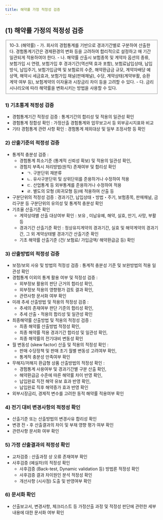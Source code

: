 ```yaml
---
title: 해약률 가정 적정성 검증
---
```


## (1) 해약률 가정의 적정성 검증

<Fieldset legend = "별표 35. 책임준비금 산출기준" toggleable>
10-3. (해약률)
- 가. 회사의 경험통계를 기반으로 경과기간별로 구분하여 산출한다. 경험통계기간은 경제환경의 변화 등을 고려하여 합리적으로 설정하고 매 기간 일관되게 적용하여야 한다.
- 나. 해약률 산출시 보험종목 및 계약자 옵션의 종류, 보험가입 시 연령, 보험가입 후 경과기간(역선택 효과 포함), 보험료납입상태, 납입방식, 납입주기, 보험가입금액 및 보험료의 수준, 해약환급금 규모, 계약자배당 예상액, 해약시 세금효과, 보험가입 채널(판매채널), 수당, 계약상태(계약부활, 승환계약 여부 등), 보험계약의 이자율과 시장금리 차이 등을 고려할 수 있다.
- 다. 금리시나리오에 따라 해약률을 변화시키는 방법을 사용할 수 있다.
</Fieldset>

### 1) 기초통계 적정성 검증
- 경험통계기간 적정성 검증 : 통계기간의 합리성 및 적용의 일관성 확인
- 경험통계 정합성 확인 : 가정산출 경험통계와 업무보고서 등 외부공시지표와 비교
- 기타 경험통계 관련 사항 확인 : 경험통계 제외대상 및 일부 조정사항 등 확인

### 2) 산출기준의 적정성 검증
- 통계적 충분성 검증 :
  - 경험통계 최소기준 (통계적 신뢰성 확보) 및 적용의 일관성 확인,
  - 경험치 부족시 처리방법(원칙) 존재여부 및 합리성 확인
    - ㄱ. 구분단위 재분류
    - ㄴ. 유사구분단위 및 상위단위를 준용하거나 수정하여 적용
    - ㄷ. 산업통계 등 외부통계를 준용하거나 수정하여 적용
    - ㄹ. 별도의 모형 (회귀모형 등)에 적용하여 산출 등
- 구분단위의 적정성 검증 : 경과기간, 납입상태・방법・주기, 보험종목, 판매채널, 금리구분 등 구분단위의 유의성 및 통계적 충분성 확인
- 기초율 산출기준 확인
  - 계약상태별 산출 대상여부 확인 : 보유 , 미납유예, 해약, 실효, 만기, 사망, 부활 등
  - 경과기간 산출기준 확인 : 정상유지계약의 경과기간, 실효 및 해약계약의 경과기간, 그 외 계약상태별 경과기간 산출기준 확인
  - 기초 해약률 산출기준 (건/ 보험료/ 가입금액/ 해약환급금 등) 확인

### 3) 산출방법의 적정성 검증
- 보정/보외 사유 및 방법의 적정성 검증 : 통계적 충분성 기준 및 보완방법의 적용 일관성 확인
- 경험통계 이외의 통계 활용 여부 및 적정성 검증 :
  - 외부정보 활용의 판단 근거의 합리성 확인,
  - 외부정보 적용의 영향평가 검토 결과 확인,
  - 관련사항 문서화 여부 확인
- 미래 추세 산출방법 및 적용의 적정성 검증 :
  - 추세의 존재여부 판단 기준의 합리성 확인,
  - 추세 산출・적용의 합리성 및 일관성 확인
- 최종해약률 산출방법 및 적용의 적정성 검증 :
  - 최종 해약률 산출방법 적정성 확인,
  - 최종 해약률 적용 경과기간 합리성 및 일관성 확인,
  - 최종 해약률의 전기대비 변동성 확인
- 월 변동성 (skew factor) 산출 및 적용의 적정성 확인 :
  - 판매 수당정책 및 판매 초기 월별 변동성 고려여부 확인,
  - 통계적 충분성 만족여부 확인
- 무해지/저해지 환급형 상품 산출방법의 적정성 확인 :
  - 경험통계 사용여부 및 경과기간별 구분 산출 확인,
  - 해약환급금 수준에 따른 해약률 차이 반영 확인,
  - 납입완료 직전 해약 유보 효과 반영 확인,
  - 납입완료 직후 해약증가 효과 반영 확인
- 외부시장금리, 경제적 변수를 고려한 동적 해약률 적용여부 확인

### 4) 전기 대비 변경사항의 적정성 확인
- 산출기준 또는 산출방법의 변경사유 합리성 확인
- 변경 전・후 산출결과의 차이 및 부채 영향 평가 여부 확인
- 관련사항 문서화 여부 확인

### 5) 가정 산출결과의 적정성 확인
- 교차검증 : 산출과정 상 오류 존재여부 확인
- 사후검증 (예실차)의 적정성 확인
  - 사후검증 (Back-test, Dynamic validation 등) 방법론 적정성 확인
  - 사후검증 결과 차이원인 분석 적정성 확인
  - 개선사항 (시사점) 도출 및 반영여부 확인

### 6) 문서화 확인
- 산출보고서, 변경사항, 체크리스트 등 가정산출 과정 및 적정성 판단에 관련한 세부내용에 대한 문서화 여부 확인
